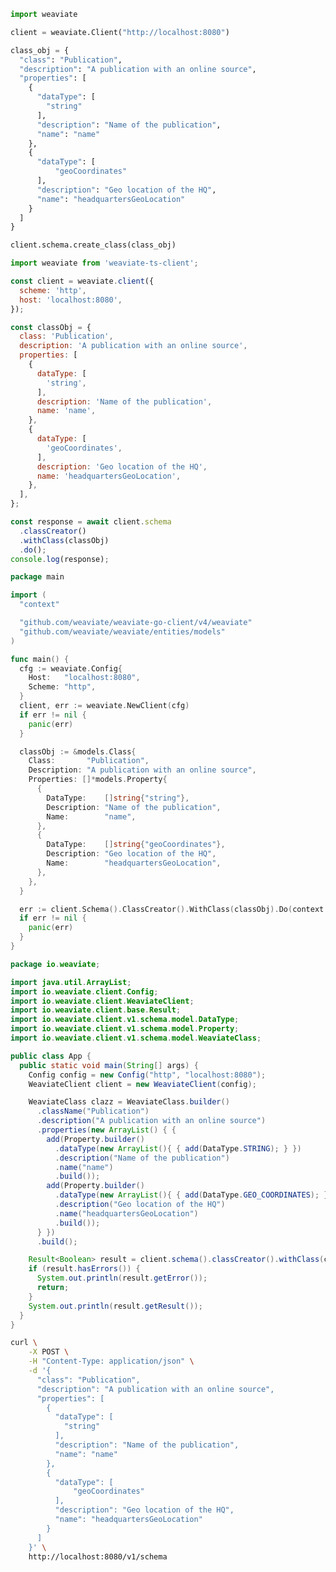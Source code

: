 
<Tabs groupId="languages">
<TabItem value="py" label="Python">

```python
import weaviate

client = weaviate.Client("http://localhost:8080")

class_obj = {
  "class": "Publication",
  "description": "A publication with an online source",
  "properties": [
    {
      "dataType": [
        "string"
      ],
      "description": "Name of the publication",
      "name": "name"
    },
    {
      "dataType": [
          "geoCoordinates"
      ],
      "description": "Geo location of the HQ",
      "name": "headquartersGeoLocation"
    }
  ]
}

client.schema.create_class(class_obj)
```

</TabItem>
<TabItem value="js" label="JavaScript/TypeScript">

```js
import weaviate from 'weaviate-ts-client';

const client = weaviate.client({
  scheme: 'http',
  host: 'localhost:8080',
});

const classObj = {
  class: 'Publication',
  description: 'A publication with an online source',
  properties: [
    {
      dataType: [
        'string',
      ],
      description: 'Name of the publication',
      name: 'name',
    },
    {
      dataType: [
        'geoCoordinates',
      ],
      description: 'Geo location of the HQ',
      name: 'headquartersGeoLocation',
    },
  ],
};

const response = await client.schema
  .classCreator()
  .withClass(classObj)
  .do();
console.log(response);
```

</TabItem>
<TabItem value="go" label="Go">

```go
package main

import (
  "context"

  "github.com/weaviate/weaviate-go-client/v4/weaviate"
  "github.com/weaviate/weaviate/entities/models"
)

func main() {
  cfg := weaviate.Config{
    Host:   "localhost:8080",
    Scheme: "http",
  }
  client, err := weaviate.NewClient(cfg)
  if err != nil {
    panic(err)
  }

  classObj := &models.Class{
    Class:       "Publication",
    Description: "A publication with an online source",
    Properties: []*models.Property{
      {
        DataType:    []string{"string"},
        Description: "Name of the publication",
        Name:        "name",
      },
      {
        DataType:    []string{"geoCoordinates"},
        Description: "Geo location of the HQ",
        Name:        "headquartersGeoLocation",
      },
    },
  }

  err := client.Schema().ClassCreator().WithClass(classObj).Do(context.Background())
  if err != nil {
    panic(err)
  }
}
```

</TabItem>
<TabItem value="java" label="Java">

```java
package io.weaviate;

import java.util.ArrayList;
import io.weaviate.client.Config;
import io.weaviate.client.WeaviateClient;
import io.weaviate.client.base.Result;
import io.weaviate.client.v1.schema.model.DataType;
import io.weaviate.client.v1.schema.model.Property;
import io.weaviate.client.v1.schema.model.WeaviateClass;

public class App {
  public static void main(String[] args) {
    Config config = new Config("http", "localhost:8080");
    WeaviateClient client = new WeaviateClient(config);

    WeaviateClass clazz = WeaviateClass.builder()
      .className("Publication")
      .description("A publication with an online source")
      .properties(new ArrayList() { {
        add(Property.builder()
          .dataType(new ArrayList(){ { add(DataType.STRING); } })
          .description("Name of the publication")
          .name("name")
          .build());
        add(Property.builder()
          .dataType(new ArrayList(){ { add(DataType.GEO_COORDINATES); } })
          .description("Geo location of the HQ")
          .name("headquartersGeoLocation")
          .build());
      } })
      .build();

    Result<Boolean> result = client.schema().classCreator().withClass(clazz).run();
    if (result.hasErrors()) {
      System.out.println(result.getError());
      return;
    }
    System.out.println(result.getResult());
  }
}
```

</TabItem>
<TabItem value="curl" label="Curl">

```bash
curl \
    -X POST \
    -H "Content-Type: application/json" \
    -d '{
      "class": "Publication",
      "description": "A publication with an online source",
      "properties": [
        {
          "dataType": [
            "string"
          ],
          "description": "Name of the publication",
          "name": "name"
        },
        {
          "dataType": [
              "geoCoordinates"
          ],
          "description": "Geo location of the HQ",
          "name": "headquartersGeoLocation"
        }
      ]
    }' \
    http://localhost:8080/v1/schema
```

</TabItem>
</Tabs>
